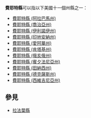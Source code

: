'''費耶特縣'''可以指以下美國十一個州縣之一：

* [[費耶特縣_(阿拉巴馬州)|費耶特縣 (阿拉巴馬州)]]
* [[費耶特縣_(喬治亞州)|費耶特縣 (喬治亞州)]]
* [[費耶特縣_(伊利諾伊州)|費耶特縣 (伊利諾伊州)]]
* [[費耶特縣_(印地安納州)|費耶特縣 (印地安納州)]]
* [[費耶特縣_(愛阿華州)|費耶特縣 (愛阿華州)]]
* [[費耶特縣_(肯塔基州)|費耶特縣 (肯塔基州)]]
* [[費耶特縣_(俄亥俄州)|費耶特縣 (俄亥俄州)]]
* [[費耶特縣_(賓夕法尼亞州)|費耶特縣 (賓夕法尼亞州)]]
* [[費耶特縣_(田納西州)|費耶特縣 (田納西州)]]
* [[費耶特縣_(德克薩斯州)|費耶特縣 (德克薩斯州)]]
* [[費耶特縣_(西維吉尼亞州)|費耶特縣 (西維吉尼亞州)]]

== 參見 ==
* [[拉法葉縣|拉法葉縣]]

{{disambig|F費耶特縣|Cat=四字县名消歧义}}